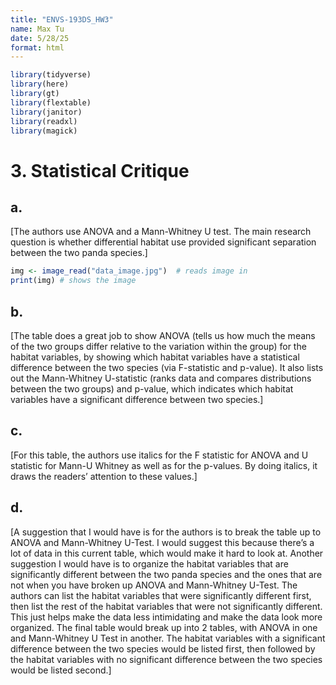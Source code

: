 ```yaml
---
title: "ENVS-193DS_HW3"
name: Max Tu
date: 5/28/25
format: html
---
```


```r
library(tidyverse)
library(here)
library(gt)
library(flextable)
library(janitor)
library(readxl)
library(magick)
```

# 3. Statistical Critique

## a. 

[The authors use ANOVA and a Mann-Whitney U test. The main research question is whether differential habitat use provided significant separation between the two panda species.]

```r
img <- image_read("data_image.jpg")  # reads image in
print(img) # shows the image
```

## b. 

[The table does a great job to show ANOVA (tells us how much the means of the two groups differ relative to the variation within the group) for the habitat variables, by showing which habitat variables have a statistical difference between the two species (via F-statistic and p-value). It also lists out the Mann-Whitney U-statistic (ranks data and compares distributions between the two groups) and p-value, which indicates which habitat variables have a significant difference between two species.]

## c. 

[For this table, the authors use italics for the F statistic for ANOVA and U statistic for Mann-U Whitney as well as for the p-values. By doing italics, it draws the readers' attention to these values.]

## d.

[A suggestion that I would have is for the authors is to break the table up to ANOVA and Mann-Whitney U-Test. I would suggest this because there's a lot of data in this current table, which would make it hard to look at. Another suggestion I would have is to organize the habitat variables that are significantly different between the two panda species and the ones that are not when you have broken up ANOVA and Mann-Whitney U-Test. The authors can list the habitat variables that were significantly different first, then list the rest of the habitat variables that were not significantly different. This just helps make the data less intimidating and make the data look more organized. The final table would break up into 2 tables, with ANOVA in one and Mann-Whitney U Test in another. The habitat variables with a significant difference between the two species would be listed first, then followed by the habitat variables with no significant difference between the two species would be listed second.]